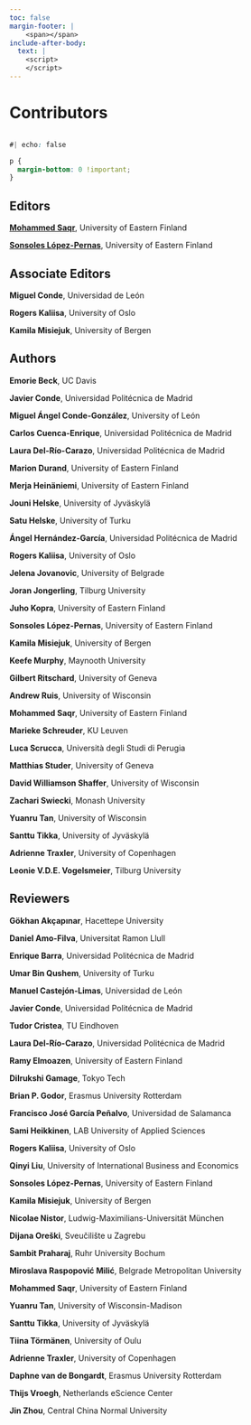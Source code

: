 ```yaml
---
toc: false
margin-footer: |
    <span></span>
include-after-body:
  text: |
    <script>
    </script>
---
```

# Contributors {.unnumbered}

```r
```

```css
#| echo: false

p {
  margin-bottom: 0 !important;
}
```

## Editors

[**Mohammed Saqr**](https://saqr.me), University of Eastern Finland

[**Sonsoles López-Pernas**](https://sonsoles.me), University of Eastern Finland



## Associate Editors



**Miguel Conde**, Universidad de León

**Rogers Kaliisa**, University of Oslo

**Kamila Misiejuk**, University of Bergen 



## Authors

**Emorie Beck**, UC Davis

**Javier Conde**, Universidad Politécnica de Madrid

**Miguel Ángel Conde-González**, University of León

**Carlos Cuenca-Enrique**, Universidad Politécnica de Madrid

**Laura Del-Río-Carazo**, Universidad Politécnica de Madrid

**Marion Durand**, University of Eastern Finland

**Merja Heinäniemi**, University of Eastern Finland

**Jouni Helske**, University of Jyväskylä 

**Satu Helske**, University of Turku

**Ángel Hernández-García**,  Universidad Politécnica de Madrid

**Rogers Kaliisa**, University of Oslo

**Jelena Jovanovic**, University of Belgrade	

**Joran Jongerling**, Tilburg University	

**Juho Kopra**, University of Eastern Finland

**Sonsoles López-Pernas**, University of Eastern Finland

**Kamila Misiejuk**, University of Bergen

**Keefe Murphy**, Maynooth University

**Gilbert Ritschard**, University of Geneva

**Andrew Ruis**, University of Wisconsin

**Mohammed Saqr**, University of Eastern Finland

**Marieke Schreuder**, KU Leuven

**Luca Scrucca**, Università degli Studi di Perugia	

**Matthias Studer**, University of Geneva

**David Williamson Shaffer**, University of Wisconsin 

**Zachari Swiecki**, Monash University

**Yuanru Tan**, University of Wisconsin 

**Santtu Tikka**, University of Jyväskylä 

**Adrienne Traxler**, University of Copenhagen	

**Leonie V.D.E. Vogelsmeier**, Tilburg University	







## Reviewers

**Gökhan Akçapınar**, Hacettepe University

**Daniel Amo-Filva**, Universitat Ramon Llull

**Enrique Barra**, Universidad Politécnica de Madrid

**Umar Bin Qushem**, University of Turku

**Manuel Castejón-Limas**, Universidad de León

**Javier Conde**, Universidad Politécnica de Madrid

**Tudor Cristea**, TU Eindhoven

**Laura Del-Río-Carazo**, Universidad Politécnica de Madrid

**Ramy Elmoazen**, University of Eastern Finland

**Dilrukshi Gamage**, Tokyo Tech

**Brian P. Godor**, Erasmus University Rotterdam

**Francisco José García Peñalvo**, Universidad de Salamanca

**Sami Heikkinen**, LAB University of Applied Sciences

**Rogers Kaliisa**, University of Oslo

**Qinyi Liu**, University of International Business and Economics

**Sonsoles López-Pernas**, University of Eastern Finland

**Kamila Misiejuk**, University of Bergen 

**Nicolae Nistor**, Ludwig-Maximilians-Universität München

**Dijana Oreški**, Sveučilište u Zagrebu

**Sambit Praharaj**, Ruhr University Bochum

**Miroslava Raspopović Milić**, Belgrade Metropolitan University

**Mohammed Saqr**, University of Eastern Finland

**Yuanru Tan**, University of Wisconsin-Madison

**Santtu Tikka**, University of Jyväskylä 

**Tiina Törmänen**, University of Oulu

**Adrienne Traxler**, University of Copenhagen

**Daphne van de Bongardt**, Erasmus University Rotterdam

**Thijs Vroegh**, Netherlands eScience Center

**Jin Zhou**, Central China Normal University



